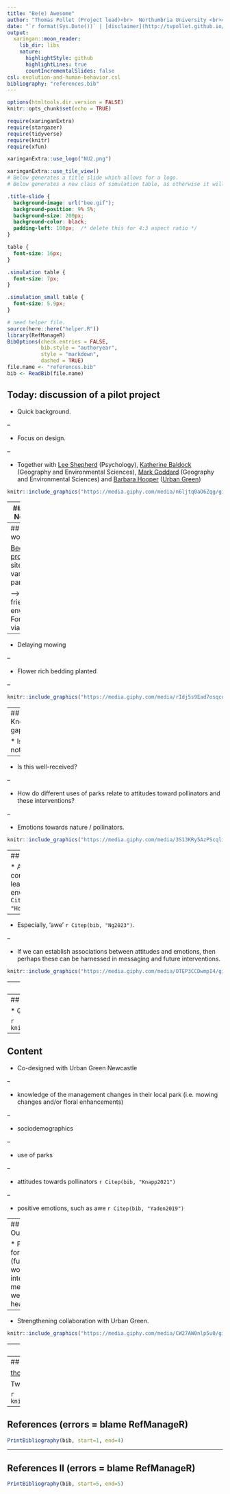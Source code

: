 ```yaml
---
title: "Be(e) Awesome"
author: "Thomas Pollet (Project lead)<br>  Northumbria University <br><br> (thomas.pollet@northumbria.ac.uk)"
date: "`r format(Sys.Date())` | [disclaimer](http://tvpollet.github.io/disclaimer)"
output:
  xaringan::moon_reader:
    lib_dir: libs
    nature:
      highlightStyle: github
      highlightLines: true
      countIncrementalSlides: false
csl: evolution-and-human-behavior.csl
bibliography: "references.bib"
---
```



```r
options(htmltools.dir.version = FALSE)
knitr::opts_chunk$set(echo = TRUE)
```

```r
require(xaringanExtra) 
require(stargazer)
require(tidyverse)
require(knitr)
require(xfun)
```

```r
xaringanExtra::use_logo("NU2.png")
```

```r
xaringanExtra::use_tile_view()
# Below generates a title slide which allows for a logo.
# Below generates a new class of simulation table, as otherwise it will not fit. (borrowed from other project)
```

```css
.title-slide {
  background-image: url("bee.gif");
  background-position: 9% 5%;
  background-size: 200px;
  background-color: black;
  padding-left: 100px;  /* delete this for 4:3 aspect ratio */
}
```

```css
table {
  font-size: 16px;     
}
```

```css
.simulation table {
  font-size: 7px;     
}
```

```css
.simulation_small table {
  font-size: 5.9px;     
}
```

```r
# need helper file.
source(here::here("helper.R"))
library(RefManageR)
BibOptions(check.entries = FALSE, 
           bib.style = "authoryear", 
           style = "markdown",
           dashed = TRUE)
file.name <- "references.bib"
bib <- ReadBib(file.name)
```

## Today: discussion of a pilot project

* Quick background.

--

* Focus on design.

--

* Together with [Lee Shepherd](https://www.northumbria.ac.uk/about-us/our-staff/s/lee-shepherd/) (Psychology), [Katherine Baldock](https://www.northumbria.ac.uk/about-us/our-staff/b/katherine-baldock/) (Geography and Environmental Sciences), [Mark Goddard](https://www.northumbria.ac.uk/about-us/our-staff/g/mark-goddard/) (Geography and Environmental Sciences) and [Barbara Hooper](https://urbangreennewcastle.org/about-us/meet-the-team/) ([Urban Green](https://urbangreennewcastle.org/))


```r
knitr::include_graphics("https://media.giphy.com/media/n6ljtq0aO6Zqg/giphy.gif") 
```

---
## Parks in Newcastle


```r
knitr::include_graphics("https://upload.wikimedia.org/wikipedia/commons/0/06/Flats%2C_from_Heaton_Park_-_geograph.org.uk_-_1249658.jpg") # hayley green / Flats, from Heaton Park
```

---
## Ongoing work

[Beelines project](https://urbangreennewcastle.org/our-work/beelines-north-east/). 45 sites across various parks. 

--> Pollinator friendly environment. For example, via:

--

* Delaying mowing

--

* Flower rich bedding planted

--

```r
knitr::include_graphics("https://media.giphy.com/media/rIdj5s9Ead7osqcuih/giphy.gif") 
```


---
## Knowledge gap

* Is this noticed?

--

* Is this well-received?

--

* How do different uses of parks relate to attitudes toward pollinators and these interventions?

--

* Emotions towards nature / pollinators.

```r
knitr::include_graphics("https://media.giphy.com/media/3S13KRy5AzPScqliki/giphy.gif") 
```

---
## Positive emotions

* Are tied to nature connectedness, willingness to learn about nature, and pro-environmental behaviours `r Citep(bib, "Hoyle2017","Williamson2022a")`. 

--

* Especially, 'awe' `r Citep(bib, "Ng2023")`.

--

* If we can establish associations between attitudes and emotions, then perhaps these can be harnessed in messaging and future interventions.


```r
knitr::include_graphics("https://media.giphy.com/media/OTEP3CCDwmpI4/giphy.gif") 
```

---
## Current proposal

* Mail survey (n = 700), posted through letterboxes (residents near parks)


```r
knitr::include_graphics("https://media.giphy.com/media/NsPTjaNFdMx8ZPe9Qh/giphy-downsized-large.gif") 
```

---
## Supplemented with on location data collection

* QR codes in park.


```r
knitr::include_graphics("https://media.giphy.com/media/Gf5QiP1TWCO8qYKmt7/giphy.gif") 
```


---
## Content

* Co-designed with Urban Green Newcastle

--

* knowledge of the management changes in their local park (i.e. mowing changes and/or floral enhancements)

--

* sociodemographics

--

* use of parks

--

* attitudes towards pollinators `r Citep(bib, "Knapp2021")`

--

* positive emotions, such as awe `r Citep(bib, "Yaden2019")`

---
## Outcomes

* Platform for future (funded) work: intervention, measuring well-being / health.

--

* Strengthening collaboration with Urban Green.

```r
knitr::include_graphics("https://media.giphy.com/media/CW27AW0nlp5u0/giphy.gif") 
```

---
## Acknowledgments

* I am greatly indebted to my collaborators. (Any mistakes are my own!). 

* slides are built in [Xaringan](https://github.com/yihui/xaringan) and [XaringanExtra](https://pkg.garrickadenbuie.com/xaringanExtra/#/)

* You for listening!

```r
knitr::include_graphics("https://media.giphy.com/media/10avZ0rqdGFyfu/giphy.gif")
```

---
## Any Questions?

[thomas.pollet@northumbria.ac.uk](mailto:thomas.pollet@northumbria.ac.uk)

Twitter: @tvpollet; Mastodon: @tvpollet@sciences.social 

```r
knitr::include_graphics("https://media.giphy.com/media/3ohzdRoOp1FUYbtGDu/giphy.gif")
```


---
## References (errors = blame RefManageR)

```r
PrintBibliography(bib, start=1, end=4)
```

---
## References II (errors = blame RefManageR)

```r
PrintBibliography(bib, start=5, end=5)
```
